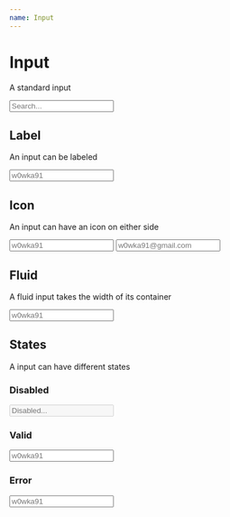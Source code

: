 ```yaml
---
name: Input
---
```



# Input

A standard input

<Playground>
  <Input placeholder="Search..." />
</Playground>

## Label

An input can be labeled

<Playground>
  <Input label="Username" placeholder="w0wka91" />
</Playground>

## Icon

An input can have an icon on either side

<Playground>
  <Input label="Username" placeholder="w0wka91" iconLeft="user" />
  <Input label="E-Mail" placeholder="w0wka91@gmail.com" iconRight="at-sign" />
</Playground>

## Fluid

A fluid input takes the width of its container

<Playground>
  <Input placeholder="w0wka91" fluid />
</Playground>

## States

A input can have different states

### Disabled

<Playground>
  <Input placeholder="Disabled..." disabled />
</Playground>

### Valid

<Playground>
  <Input
    label="Username"
    placeholder="w0wka91"
    valid={true}
  />
</Playground>

### Error

<Playground>
  <Input
    label="Username"
    placeholder="w0wka91"
    error="The username is required"
  />
</Playground>
